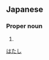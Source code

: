 ==Japanese==
{{ja-kanjitab|幡|司}}

===Proper noun===
{{ja-pos|proper|はたし}}

# {{surname|lang=ja}}

[[Category:Japanese surnames|はたし]]